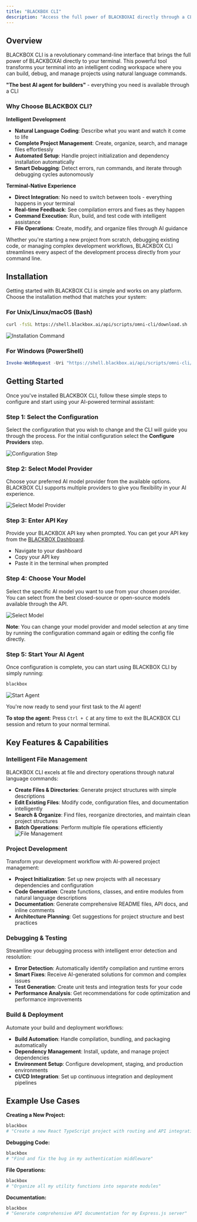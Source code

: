 ```yaml
---
title: "BLACKBOX CLI"
description: "Access the full power of BLACKBOXAI directly through a CLI"
---
```


## Overview

BLACKBOX CLI is a revolutionary command-line interface that brings the full power of BLACKBOXAI directly to your terminal. This powerful tool transforms your terminal into an intelligent coding workspace where you can build, debug, and manage projects using natural language commands.

**"The best AI agent for builders"** - everything you need is available through a CLI

### Why Choose BLACKBOX CLI?

**Intelligent Development**
- **Natural Language Coding**: Describe what you want and watch it come to life
- **Complete Project Management**: Create, organize, search, and manage files effortlessly
- **Automated Setup**: Handle project initialization and dependency installation automatically
- **Smart Debugging**: Detect errors, run commands, and iterate through debugging cycles autonomously

**Terminal-Native Experience**
- **Direct Integration**: No need to switch between tools - everything happens in your terminal
- **Real-time Feedback**: See compilation errors and fixes as they happen
- **Command Execution**: Run, build, and test code with intelligent assistance
- **File Operations**: Create, modify, and organize files through AI guidance

Whether you're starting a new project from scratch, debugging existing code, or managing complex development workflows, BLACKBOX CLI streamlines every aspect of the development process directly from your command line.

## Installation

Getting started with BLACKBOX CLI is simple and works on any platform. Choose the installation method that matches your system:

### For Unix/Linux/macOS (Bash)

```bash
curl -fsSL https://shell.blackbox.ai/api/scripts/omni-cli/download.sh | bash
```
![Installation Command](/images/blackbox-cli/blackbox_cli-install-command.png)

### For Windows (PowerShell)

```powershell
Invoke-WebRequest -Uri "https://shell.blackbox.ai/api/scripts/omni-cli/download.ps1" -OutFile "download.ps1"; .\download.ps1
```


## Getting Started

Once you've installed BLACKBOX CLI, follow these simple steps to configure and start using your AI-powered terminal assistant:

### **Step 1: Select the Configuration**

Select the configuration that you wish to change and the CLI will guide you through the process. For the initial configuration select the **Configure Providers** step.

![Configuration Step](/images/blackbox-cli/blackbox_cli-configre-step.png)

### **Step 2: Select Model Provider**

Choose your preferred AI model provider from the available options. BLACKBOX CLI supports multiple providers to give you flexibility in your AI experience.

![Select Model Provider](/images/blackbox-cli/blackbox_cli-select-model-provider.png)

### **Step 3: Enter API Key**

Provide your BLACKBOX API key when prompted. You can get your API key from the [BLACKBOX Dashboard](https://www.blackbox.ai/dashboard).

- Navigate to your dashboard
- Copy your API key
- Paste it in the terminal when prompted

### **Step 4: Choose Your Model**

Select the specific AI model you want to use from your chosen provider. You can select from the best closed-source or open-source models available through the API.

![Select Model](/images/blackbox-cli/blackbox_cli-select-model.png)

**Note**: You can change your model provider and model selection at any time by running the configuration command again or editing the config file directly.

### **Step 5: Start Your AI Agent**

Once configuration is complete, you can start using BLACKBOX CLI by simply running:

```bash
blackbox
```

![Start Agent](/images/blackbox-cli/blackbox_cli-start-agent.png)

You're now ready to send your first task to the AI agent!

**To stop the agent**: Press `Ctrl + C` at any time to exit the BLACKBOX CLI session and return to your normal terminal.

## Key Features & Capabilities

### **Intelligent File Management**

BLACKBOX CLI excels at file and directory operations through natural language commands:


- **Create Files & Directories**: Generate project structures with simple descriptions
- **Edit Existing Files**: Modify code, configuration files, and documentation intelligently
- **Search & Organize**: Find files, reorganize directories, and maintain clean project structures
- **Batch Operations**: Perform multiple file operations efficiently
![File Management](/images/blackbox-cli/blackbox_cli-accessing-editing-files.png)

### **Project Development**

Transform your development workflow with AI-powered project management:

- **Project Initialization**: Set up new projects with all necessary dependencies and configuration
- **Code Generation**: Create functions, classes, and entire modules from natural language descriptions
- **Documentation**: Generate comprehensive README files, API docs, and inline comments
- **Architecture Planning**: Get suggestions for project structure and best practices

### **Debugging & Testing**

Streamline your debugging process with intelligent error detection and resolution:

- **Error Detection**: Automatically identify compilation and runtime errors
- **Smart Fixes**: Receive AI-generated solutions for common and complex issues
- **Test Generation**: Create unit tests and integration tests for your code
- **Performance Analysis**: Get recommendations for code optimization and performance improvements

### **Build & Deployment**

Automate your build and deployment workflows:

- **Build Automation**: Handle compilation, bundling, and packaging automatically
- **Dependency Management**: Install, update, and manage project dependencies
- **Environment Setup**: Configure development, staging, and production environments
- **CI/CD Integration**: Set up continuous integration and deployment pipelines

## Example Use Cases

**Creating a New Project:**
```bash
blackbox
# "Create a new React TypeScript project with routing and API integration"
```

**Debugging Code:**
```bash
blackbox
# "Find and fix the bug in my authentication middleware"
```

**File Operations:**
```bash
blackbox
# "Organize all my utility functions into separate modules"
```

**Documentation:**
```bash
blackbox
# "Generate comprehensive API documentation for my Express.js server"
```